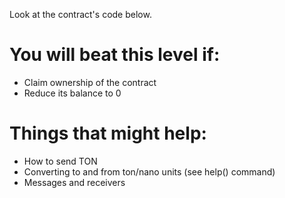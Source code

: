 Look at the contract's code below.

# You will beat this level if:

- Claim ownership of the contract
- Reduce its balance to 0

# Things that might help:

- How to send TON
- Converting to and from ton/nano units (see help() command)
- Messages and receivers
